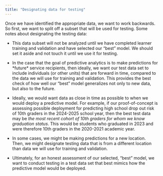 ```yaml
---
title: "Designating data for testing"
---
```


Once we have identified the appropriate data, we want to work backwards. So first, we want to split off a subset that will be used for testing. Some notes about designating the testing data:

-   This data subset will not be analyzed until we have completed learner training and validation and have selected our "best" model. We should set it aside and not touch it until we use it for testing.

-   In the case that the goal of predictive analytics is to make predictions for \*future\* service recipients, then ideally, we want our test data set to include individuals (or other units) that are forward in time, compared to the data we will use for training and validation. This provides the best check of how well our "best" model generalizes not only to new data, but also to the future.

-   Ideally, we would want data as close in time as possible to when we would deploy a predictive model. For example, if our proof-of-concept is assessing possible deployment for predicting high school drop out risk of 10th graders in the 2024-2025 school year, then the best test data may be *the most recent cohort of 10th graders for whom we know graduation status*. This would be students who graduated in 2023 and were therefore 10th graders in the 2020-2021 academic year.

-    In some cases, we might be making predictions for a new location. Then, we might designate testing data that is from a different location than data we will use for training and validation.

-   Ultimately, for an honest assessment of our selected, "best" model, we want to conduct testing in a test data set that best mimics how the predictive model would be deployed.

